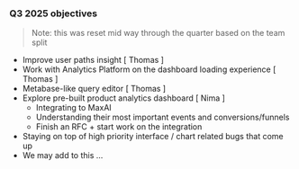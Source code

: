 ### Q3 2025 objectives

> Note: this was reset mid way through the quarter based on the team split

* Improve user paths insight [ Thomas ]
* Work with Analytics Platform on the dashboard loading experience [ Thomas ]
* Metabase-like query editor [ Thomas ]
* Explore pre-built product analytics dashboard [ Nima ]
    * Integrating to MaxAI
    * Understanding their most important events and conversions/funnels
    * Finish an RFC + start work on the integration
* Staying on top of high priority interface / chart related bugs that come up
* We may add to this ...

